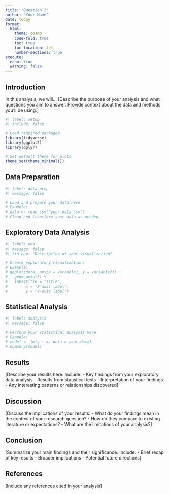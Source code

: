 ```yaml
---
title: "Question 2"
author: "Your Name"
date: today
format: 
  html:
    theme: cosmo
    code-fold: true
    toc: true
    toc-location: left
    number-sections: true
execute:
  echo: true
  warning: false
---
```


## Introduction

In this analysis, we will... [Describe the purpose of your analysis and what questions you aim to answer. Provide context about the data and methods you'll be using.]

```r
#| label: setup
#| include: false

# Load required packages
library(tidyverse)
library(ggplot2)
library(dplyr)

# Set default theme for plots
theme_set(theme_minimal())
```

## Data Preparation

```r
#| label: data-prep
#| message: false

# Load and prepare your data here
# Example:
# data <- read_csv("your_data.csv")
# Clean and transform your data as needed
```

## Exploratory Data Analysis

```r
#| label: eda
#| message: false
#| fig-cap: "Description of your visualization"

# Create exploratory visualizations
# Example:
# ggplot(data, aes(x = variable1, y = variable2)) +
#   geom_point() +
#   labs(title = "Title",
#        x = "X-axis label",
#        y = "Y-axis label")
```

## Statistical Analysis

```r
#| label: analysis
#| message: false

# Perform your statistical analysis here
# Example:
# model <- lm(y ~ x, data = your_data)
# summary(model)
```

## Results

[Describe your results here. Include:
- Key findings from your exploratory data analysis
- Results from statistical tests
- Interpretation of your findings
- Any interesting patterns or relationships discovered]

## Discussion

[Discuss the implications of your results:
- What do your findings mean in the context of your research question?
- How do they compare to existing literature or expectations?
- What are the limitations of your analysis?]

## Conclusion

[Summarize your main findings and their significance. Include:
- Brief recap of key results
- Broader implications
- Potential future directions]

## References

[Include any references cited in your analysis]